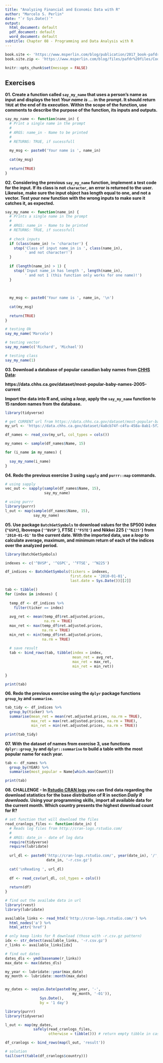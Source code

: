 ```yaml
---
title: "Analyzing Financial and Economic Data with R"
author: "Marcelo S. Perlin"
date: "`r Sys.Date()`"
output:
  html_document: default
  pdf_document: default
  word_document: default
subtitle: Chapter 08 - Programming and Data Analysis with R
---
```


```r
book.site <- 'https://www.msperlin.com/blog/publication/2017_book-pafdr-en/'
book.site.zip <- 'https://www.msperlin.com/blog/files/pafdr%20files/Code_Data_pafdR.zip'

knitr::opts_chunk$set(message = FALSE)
```


## Exercises 

**01. Create a function called `say_my_name` that uses a person's name as input and displays the text _Your name is ..._ in the prompt. It should return `TRUE` at the end of its execution. Within the scope of the function, use comments to describe the purpose of the function, its inputs and outputs.**

```r
say_my_name <- function(name_in) {
  # Print a single name in the prompt
  #
  # ARGS: name_in - Name to be printed
  #
  # RETURNS: TRUE, if sucessfull
  
  my_msg <- paste0('Your name is ', name_in)
  
  cat(my_msg)
  
  return(TRUE)
}
```


**02. Considering the previous `say_my_name` function, implement a test code for the input. If its class is not `character`, an error is returned to the user. Likewise, make sure the input object has length equal to one, and not a vector. Test your new function with the wrong inputs to make sure it catches it, as expected.**

```r
say_my_name <- function(name_in) {
  # Prints a single name in the prompt
  #
  # ARGS: name_in - Name to be printed
  # RETURNS: TRUE, if sucessfull
  
  # check inputs
  if (class(name_in) != 'character') {
    stop('Class of input name_in is ', class(name_in), 
         ' and not character!')
  }
  
  if (length(name_in) > 1) {
    stop('Input name_in has length ', length(name_in), 
         ' and not 1 (this function only works for one name)!')
  }
  
  
  
  my_msg <- paste0('Your name is ', name_in, '\n')
  
  cat(my_msg)
  
  return(TRUE)
}

# testing Ok
say_my_name('Marcelo')

# testing vector
say_my_name(c('Richard', 'Michael'))

# testing class
say_my_name(1)
```

**03. Download a database of popular canadian baby names from [CHHS Data](https://data.chhs.ca.gov/dataset/most-popular-baby-names-2005-current):**

**https://data.chhs.ca.gov/dataset/most-popular-baby-names-2005-current**

**Import the data into R and, using a _loop_, apply the `say_my_name` function to 15 random names from the database.**

```r
library(tidyverse)

# get CURRENT url from https://data.chhs.ca.gov/dataset/most-popular-baby-names-2005-current
my_url <- 'https://data.chhs.ca.gov/dataset/4a8cb74f-c4fa-458a-8ab1-5f2c0b2e22e3/resource/2bb8036b-8ce5-42e2-98e0-85ee2dca4093/download/top25babynames-by-sex-2005-2017.csv'

df_names <- read_csv(my_url, col_types = cols())

my_names <- sample(df_names$Name, 15)

for (i_name in my_names) {
  
  say_my_name(i_name)
}

```


**04. Redo the previous exercise 3 using `sapply` and `purrr::map` commands.**

```r
# using sapply
vec_out <- sapply(sample(df_names$Name, 15),
                  say_my_name)

# using purrr
library(purrr)
l_out <- map(sample(df_names$Name, 15),
             say_my_name)
```


**05. Use package `BatchGetSymbols` to download values for the SP500 index (`^GSPC`), Ibovespa (`'^BVSP'`), FTSE (`'^FSTE'`) and Nikkei 225 (`'^N225'`) from `'2010-01-01'` to the current date. With the imported data, use a _loop_ to calculate average, maximum, and minimum return of each of the indices over the analyzed period.**

```r
library(BatchGetSymbols)

indexes <- c('^BVSP', '^GSPC', '^FTSE', '^N225')

df_indices <- BatchGetSymbols(tickers = indexes, 
                              first.date = '2010-01-01',
                              last.date = Sys.Date())[[2]]

tab <- tibble()
for (index in indexes) {
  
  temp_df <- df_indices %>%
    filter(ticker == index)
  
  avg_ret <- mean(temp_df$ret.adjusted.prices, 
                  na.rm = TRUE)
  max_ret <- max(temp_df$ret.adjusted.prices, 
                 na.rm = TRUE)
  min_ret <- min(temp_df$ret.adjusted.prices, 
                 na.rm = TRUE)
  
  # save result
  tab <- bind_rows(tab, tibble(index = index,
                               mean_ret = avg_ret, 
                               max_ret = max_ret, 
                               min_ret = min_ret))
  
}

print(tab)

```


**06. Redo the previous exercise using the `dplyr` package functions `group_by` and `summarise`.**

```r
tab_tidy <- df_indices %>%
  group_by(ticker) %>%
  summarise(mean_ret = mean(ret.adjusted.prices, na.rm = TRUE),
            max_ret = max(ret.adjusted.prices, na.rm = TRUE),
            min_ret = min(ret.adjusted.prices, na.rm = TRUE))

print(tab_tidy)
```


**07. With the dataset of names from exercise 3, use functions `dplyr::group_by` and `dplyr::summarise` to build a table with the most popular name for each year.**

```r
tab <- df_names %>%
  group_by(YEAR) %>%
  summarise(most_popular = Name[which.max(Count)])

print(tab)
```


**08. CHALLENGE - In [Rstudio CRAN logs](http://cran-logs.rstudio.com/) you can find data regarding the download statistics for the base distribution of R in section _Daily R downloads_. Using your programming skills, import all available data for the current month. Which country presents the highest download count for R?**

```r
# set function that will download the files
read_cranlogs_files <- function(date_in) {
  # Reads log files from http://cran-logs.rstudio.com/
  #
  # ARGS: date_in - date of log data
  require(tidyverse)
  require(lubridate)
  
  url_dl <- paste0('http://cran-logs.rstudio.com/', year(date_in), '/',
                   date_in, '-r.csv.gz')
  
  cat('\nReading ', url_dl)
  
  df <- read_csv(url_dl, col_types = cols())
  
  return(df)
}

# find out the availabe data in url
library(rvest)
library(lubridate)

available_links <- read_html('http://cran-logs.rstudio.com/') %>%
  html_nodes('a') %>%
  html_attr('href')

# only keep links for R download (those with -r.csv.gz pattern)
idx <- str_detect(available_links, '-r.csv.gz')
r_links <- available_links[idx]

# find out dates 
dates_dls <- ymd(basename(r_links))
max_date <- max(dates_dls)

my_year <- lubridate::year(max_date)
my_month <- lubridate::month(max_date)


my_dates <- seq(as.Date(paste0(my_year, '-', 
                               my_month, '-01')), 
                Sys.Date(), 
                by = '1 day')

library(purrr) 
library(tidyverse)

l_out <- map(my_dates, 
             safely(read_cranlogs_files, 
                    otherwise = tibble())) # return empty tibble in case of error

df_cranlogs <- bind_rows(map(l_out, 'result'))

# solution 
tail(sort(table(df_cranlogs$country)))
```
